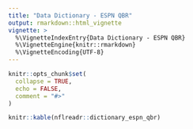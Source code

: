 ```yaml
---
title: "Data Dictionary - ESPN QBR"
output: rmarkdown::html_vignette
vignette: >
  %\VignetteIndexEntry{Data Dictionary - ESPN QBR}
  %\VignetteEngine{knitr::rmarkdown}
  %\VignetteEncoding{UTF-8}
---
```


```r
knitr::opts_chunk$set(
  collapse = TRUE,
  echo = FALSE,
  comment = "#>"
)
```
```r
knitr::kable(nflreadr::dictionary_espn_qbr)
```
